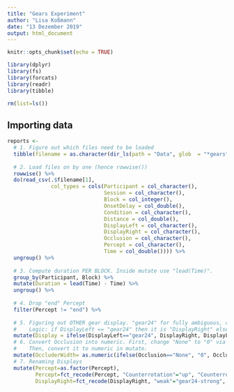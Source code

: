 ```yaml
---
title: "Gears Experiment"
author: "Lisa Koßmann"
date: "13 Dezember 2019"
output: html_document
---
```


```r
knitr::opts_chunk$set(echo = TRUE)

library(dplyr)
library(fs)
library(forcats)
library(readr)
library(tibble)
```

```r
rm(list=ls())
```


## Importing data
```r
reports <- 
  # 1. Figure out which files need to be loaded
  tibble(filename = as.character(dir_ls(path = "Data", glob  = "*gears*.csv"))) %>%
  
  # 2. Load files on by one (hence rowwise())
  rowwise() %>%
  do(read_csv(.$filename[1], 
              col_types = cols(Participant = col_character(),
                               Session = col_character(),
                               Block = col_integer(),
                               OnsetDelay = col_double(),
                               Condition = col_character(),
                               Distance = col_double(),
                               DisplayLeft = col_character(),
                               DisplayRight = col_character(),
                               Occlusion = col_character(),
                               Percept = col_character(),
                               Time = col_double()))) %>%
  ungroup() %>%
  
  # 3. Compute duration PER BLOCK. Inside mutate use "lead(Time)".
  group_by(Participant, Block) %>%
  mutate(Duration = lead(Time) - Time) %>%
  ungroup() %>%
  
  # 4. Drop "end" Percept
  filter(Percept != "end") %>%
  
  # 5. Figuring out OTHER gear display. "gear24" for fully ambiguous, other image for disambiguated cases.
  #    Logic: if DisplayLeft == "gear24" then it is "DisplayRight" else it is DisplayLeft.
  mutate(Display = ifelse(DisplayLeft=="gear24", DisplayRight, DisplayLeft))%>% #turn into factor
  # 6. Convert Occlusion into numeric. First, change "None" to "0" via stringr::str_replace_all(Occlusion, "None", "0").
  #    Then, convert it to numeric in mutate.
  mutate(OccluderWidth= as.numeric(ifelse(Occlusion=="None", "0", Occlusion)))%>%
  # 7. Renaming Displays
  mutate(Percept=as.factor(Percept),
         Percept=fct_recode(Percept, "Counterrotation"="up", "Counterrotation"="down", "Corotation"="left", "Corotation"="right"), DisplayLeft=fct_recode(DisplayLeft, "weak"="gear24-strong", "medium"="gear24-medium-strong", "strong"="gear24-weak", "full"= "gear24"), 
         DisplayRight=fct_recode(DisplayRight, "weak"="gear24-strong", "medium"="gear24-medium-strong", "strong"="gear24-weak", "full"= "gear24"))
```



